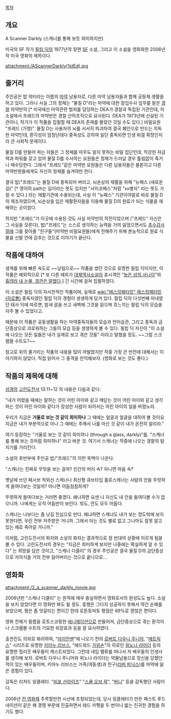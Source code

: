 [[목차]]

== 개요 ==
A Scanner Darkly (스캐너를 통해 보듯 희미하지만)

미국의 SF 작가 [[필립 딕]]의 1977년작 장편 [[SF]] 소설, 그리고 이 소설을 영화화한 2006년작 미국 영화의 제목이다.

attachment:/AScannerDarkly(1stEd).jpg

== 줄거리 ==

주인공은 밥 악터라는 이름의 [[마약]] 남용자로, 다른 마약 남용자들과 함께 공동체 생활을 하고 있다. 그러나 사실 그의 정체는 "물질 D"라는 마약에 대한 잠입수사 임무를 맡은 [[경찰]] 마약반의 [* 미국에선 마약관련 범죄를 담당하는 DEA가 경찰과 독립된 기관인데, 이 소설에서 프레드의 마약반은 경찰 산하조직으로 묘사된다. DEA가 1973년에 신설된 기관이니, 작가가 이 작품을 집필할 때 DEA의 존재를 몰랐던 것일 수도 있다.] 비밀요원 "프레드 (가명)". 물질 D는 사용자의 뇌를 서서히 파괴하여 결국 폐인으로 만드는 지독한 마약인데, 환각성이 엄청난데다 중독성도 강하여 일단 중독되면 인생 퇴갤 확정인지라 큰 사회적 문제이다.

물질 D를 만들어 파는 자들은 그 정체를 아무도 알지 못하는 비밀 집단인데, 막강한 자금력과 파워를 갖고 있어 물질 D를 수사하는 요원들은 정체가 드러날 경우 틀림없이 죽거나 매수당한다. 그래서 "프레드"같은 마약반 요원들은 다른 남용자들은 물론이고 다른 마약반원들에게도 자신의 정체를 숨겨야만 한다.

결국 밥/"프레드"는 물질 D에 중독되어 버리고, 뇌손상의 재활을 위해 "뉴패스 (새로운 길)" [* 영어의 path는 길이라는 뜻도 있지만 "사이코패스"처럼 "xx병자" 라는 뜻도 가질 수 있다.] 라는 재활기관에 수용되는데, 사실 이 "뉴패스" 기관이야말로 바로 물질 D의 제조자였으며, 뇌손상을 입은 재활환자들을 이용해 물질 D의 원료가 되는 식물을 재배하는 곳이었다. 

하지만 "프레드"가 이곳에 수용된 것도 사실 마약반의 작전이었으며 ("프레드" 자신은 그 사실을 모른다), 밥/"프레드"는 스스로 생각하는 능력을 거의 잃었으면서도 [[추수감사절]]에 그를 찾아올 "친구들"(마약반 비밀요원들)에게 전해주기 위해 본능적으로 원료 식물을 신발 안에 감추는 것으로 이야기가 끝난다.

== 작품에 대하여 ==

생계를 위해 빠른 속도로 ~~날림으로~~ 작품을 썼던 것으로 유명한 필립 딕이지만, 이 작품은 예외적으로 [* 또 다른 예외가 [[대체역사소설]]의 효시격인 "[[높은 성의 사나이]]"와 [[흘려라 내 눈물, 경관은 말했다]].] 긴 시간에 걸쳐 집필하였다.

이 소설은 필립 딕의 자서전적인 작품이며, 실제로 [[wiki:"메스암페타민" 메스암페타민(히로뽕)]] 중독자였던 필립 딕의 경험이 생생하게 담겨 있다. 필립 딕의 다섯번째 아내였던 테사 딕에 따르면, 밤새 글을 쓰고 새벽에 그것을 읽으며 흐느끼는 필립 딕의 모습을 자주 볼 수 있었다고.

때문에 이 작품은 공동생활을 하는 마약중독자들의 모습과 언어습관, 그리고 중독과 금단증상으로 괴로워하는 그들의 모습 등을 생생하게 볼 수 있다. 필립 딕 자신이 "이 소설에 나오는 모든 일들은 내가 실제로 보고 겪은 것들" 이라고 말했을 정도. ~~그럼 스크램블 수트도?~~

참고로 위의 줄거리는 작품의 내용을 많이 까발렸지만 작중 가장 큰 반전에 대해서는 이야기하지 않았다. 직접 읽어서 그 충격을 만끽해보자. (영화로 보는 것도 좋다.)

== 작품의 제목에 대해 ==

[[성경]]의 [[고린도전서]] 13:11~12 의 내용은 다음과 같다:

"내가 어렸을 때에는 말하는 것이 어린 아이와 같고 깨닫는 것이 어린 아이와 같고 생각하는 것이 어린 아이와 같다가 장성한 사람이 되어서는 어린 아이의 일을 버렸노라.

우리가 지금은 '''거울로 보는 것 같이 희미하나''' 그 때에는 얼굴과 얼굴을 대하여 볼 것이요 지금은 내가 부분적으로 아나 그 때에는 주께서 나를 아신 것 같이 내가 온전히 알리라." 

여기 등장하는 "거울로 보는 것 같이 희미하나 (through a glass, darkly)"를, "스캐너를 통해 보는 것처럼 희미하나" 라고 바꾼 것. 여기서 스캐너는 작중에 나오는 경찰의 탐지기를 가리킨다.

소설의 후반부에 주인공 밥/"프레드"의 이런 독백이 나온다:

"스캐너는 진짜로 무엇을 보는 걸까? 인간의 머리 속? 아니면 마음 속?
 
옛날에 쓰던 패시브 적외선 스캐너나 최신형 큐브타입 홀로스캐너는 사람의 안을 뚜렷하게 들여다보는 것일까? 아니면 어둠침침하게?

뚜렷하게 들여다보는 거라면 좋겠다. 왜나하면 요샌 나 자신도 내 안을 들여다볼 수가 없으니까.
나에게는 오직 어둠만이 보인다. 밖도, 안도 모두 어둡다. 

스캐너는 나보다는 좀 낫길 진심으로 빈다. 왜냐하면 스캐너도 내가 보는 정도밖에 보지 못한다면, 우린 전부 저주받은 거니까. 그래서 아는 것도 별로 없고 그나마도 잘못 알고 있는 채로 죽어갈 거니까."

이처럼, 고린도전서의 화자와 소설의 화자는 결과적으로 정 반대의 상황에 이르게 됨을 볼 수 있다. 고린도전서의 경우는 "지금은 희미하게 보지만 나중에는 확실하게 알 수 있다" 는 희망을 담은 것이고, "스캐너 다클리" 의 경우 주인공은 결국 물질 D의 금단증상으로 자의식을 거의 전부 잃어버리는 것으로 끝나므로...

== 영화화 ==

attachment:/2_a_scanner_darkly_movie.jpg

2006년판 "스캐너 다클리" 는 원작에 매우 충실하면서 영화로서의 완성도도 높다. 소설을 보지 않았다면 이 영화만 봐도 될 정도. 흥행은 그다지 성공하지 못해서 약간 손해를 보았으며, 평은 좀 엇갈리는 편이긴 한데 로튼토마토 평점은 69%로 괜찮은 편이다. 

영화 전체가 필름을 로토스코핑한 [[애니메이션]]으로 만들어져, 금단증상으로 겪는 환각이나 스크램블 수트의 기묘한 위장효과 등을 잘 묘사하였다. 

출연진도 의외로 화려하여, "[[아이언맨]]"에 나오기 전의 [[로버트 다우니 주니어]], "[[매트릭스]]" 시리즈로 유명한 [[키아누 리브스]], "에드워드 [[가위손]]"의 히로인 [[위노나 라이더]] 등의 유명한 헐리웃 배우들이 캐스트되었다. 그런데 네임 밸류를 떠나서 저 배우들의 인생사를 생각해 보자. 로버트 다우니 주니어와 위노나 라이더는 약물남용으로 망신을 당했던 적이 있는 배우들이며, 키아누 리브스는 가족(여동생)과 친구([[리버 피닉스]])를 마약에 잃은 경험이 있다.

감독은 리처드 링클레터. "[[비포 선라이즈]]" "[[스쿨 오브 락]]", "[[버니]]" 등을 감독했던 사람이다.

2006년 [[칸 영화제]] 주목할만한 시선에 초청되었는데, 당시 링클레터가 만든 패스트 푸드 네이션이 같은 해 경쟁 부문에 진출하면서 레드 카펫을 두 번이나 밟는 진귀한 경험을 하기도 했다.
